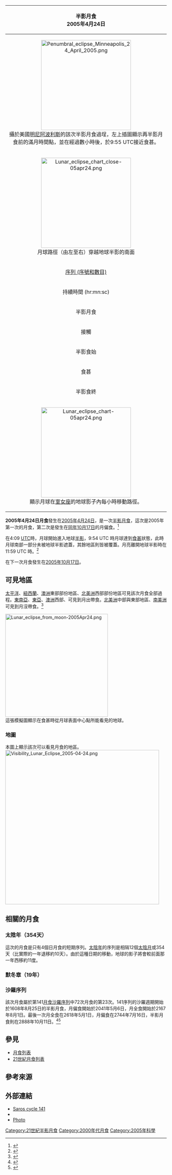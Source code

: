 
{| class="wikitable" align=right width=280
! bgcolor=#e7dcc3 colspan=2|半影月食<br>2005年4月24日
|-
| align=center colspan=2|[[Image:Penumbral_eclipse_Minneapolis_24_April_2005.png|280px]]<br>攝於美國[[明尼阿波利斯|明尼阿波利斯]]的該次半影月食過埕，左上插圖顯示再半影月食前的滿月時間點，並在經過數小時後，於9:55 UTC接近食甚。
|-
| align=center colspan=2|[[Image:Lunar_eclipse_chart_close-05apr24.png|280px]]<br>月球路徑（由左至右）穿越地球半影的南面
|-
|align=center bgcolor=#c0d0e0| [[沙羅周期|序列 (序號和數目)]] || 141 (23)
|-
!align=center bgcolor=#c0b0e0 colspan=2| 持續時間 (hr:mn:sc)
|-
|align=center bgcolor=#d0d0e0 | 半影月食 || 04:09:58
|-
!align=center bgcolor=#a0d0e0 colspan=2| 接觸
|-
|align=center bgcolor=#d0d0e0 | 半影食始 || 07:49:58 [[UTC|UTC]]
|-
|align=center bgcolor=#a0a0e0| 食甚 || 09:54:53  UTC
|-
|align=center bgcolor=#d0d0e0 | 半影食終 || 11:59:55 UTC
|-
| align=center colspan=2| [[Image:Lunar_eclipse_chart-05apr24.png|280px]]<br>顯示月球在[[室女座|室女座]]的地球影子內每小時移動路徑。
|}

'''2005年4月24日月食'''發生在[[2005年|2005年]][[4月24日|4月24日]]，是一次[[半影月食|半影月食]]，這次是2005年第一次的月食，第二次是發生在[[2005年10月17日月食|同年10月17日]]的月偏食。<ref>{{cite web |url=http://eclipse.gsfc.nasa.gov/LEplot1/LEplot2001/LE2005Oct17P.GIF |title=2005 Oct 17: Partial Lunar Eclipse |accessdate=9 September 2016 |date=7 July 2004 |publisher=[[NASA|NASA]] |archive-date=2016-12-13 |archive-url=https://web.archive.org/web/20161213011402/http://eclipse.gsfc.nasa.gov/LEplot1/LEplot2001/LE2005Oct17P.GIF |dead-url=no }}</ref>

在4:09 [[UTC|UTC]]時，月球開始進入地球[[半影|半影]]，9:54 UTC 時月球達到[[食甚|食甚]]狀態，此時月球南部一部分未被地球半影遮蓋，其餘地區則皆被覆蓋。月亮離開地球半影時在11:59 UTC 時。<ref>{{cite web |url=http://eclipse.gsfc.nasa.gov/LEplot1/LEplot2001/LE2005Apr24N.GIF |title=2005 Apr 24: Penumbral Lunar Eclipse |accessdate=9 September 2016 |date=7 July 2004 |publisher=[[NASA|NASA]] |archive-date=2016-12-13 |archive-url=https://web.archive.org/web/20161213011349/http://eclipse.gsfc.nasa.gov/LEplot1/LEplot2001/LE2005Apr24N.GIF |dead-url=no }}</ref>

在下一次月食發生在[[2005年10月17日月食|2005年10月17日]]。

== 可見地區 ==
[[太平洋|太平洋]]、[[紐西蘭|紐西蘭]]、[[澳洲|澳洲]]東部部份地區、[[北美洲|北美洲]]西部部份地區可見該次月食全部過程。[[東南亞|東南亞]]、[[東亞|東亞]]、[[澳洲|澳洲]]西部、可見到月出帶食。[[北美洲|北美洲]]中部與東部地區、[[南美洲|南美洲]]可見到月沒帶食。<ref>{{cite web |url=http://eclipse.gsfc.nasa.gov/OH/OH2005.html |title=Eclipses During 2005 |accessdate=9 September 2016 |date=7 July 2004 |publisher=[[NASA|NASA]] |archive-date=2016-11-18 |archive-url=https://web.archive.org/web/20161118001913/http://eclipse.gsfc.nasa.gov/OH/OH2005.html |dead-url=no }}</ref>

[[File:Lunar_eclipse_from_moon-2005Apr24.png|320px]]<BR>這張模擬圖顯示在食甚時從月球表面中心點所能看見的地球。


=== 地圖 ===
本圖上顯示該次可以看見月食的地區。
[[File:Visibility_Lunar_Eclipse_2005-04-24.png|480px]]

== 相關的月食 ==

=== 太陰年（354天）===
這次的月食是只有4個日月食的短期序列。[[陰曆|太陰年]]的序列是相隔12個[[朔望月|太陰月]]或354天（比實際的一年退移約10天）。由於這種日期的移動，地球的影子將會較前面那一年西移約11度。

{{Lunar eclipse set 2002-2005}}

=== 默冬章（19年）===

{{Metonic lunar eclipse 1948-2005}}

=== 沙羅序列 ===
該次月食屬於第141[[沙羅週期#沙羅序列|月食沙羅序列]]中72次月食的第23次。141序列的沙羅週期開始於1608年8月25日的半影月食，月偏食開始於2041年5月6日，月全食開始於2167年8月1日。最後一次月全食在2618年5月1日，月偏食在2744年7月16日，半影月食則在2888年10月11日。<ref>{{cite web |url=http://moonblink.info/Eclipse/when/lunsaros/141 |title=Hermit Eclipse: Eclipse Search |publisher=Hermit Eclipse |accessdate=9 September 2016 |archive-date=2016-09-20 |archive-url=https://web.archive.org/web/20160920135355/http://moonblink.info/Eclipse/when/lunsaros/141 |dead-url=no }}</ref><ref>{{cite web |url=http://eclipse.gsfc.nasa.gov/LEsaros/LEsaros141.html |title=Lunar Eclipses of Saros 141 |first=Espenak |last=Fred |publisher=[[NASA|NASA]] |accessdate=9 September 2016 |archive-date=2016-08-29 |archive-url=https://web.archive.org/web/20160829185033/http://eclipse.gsfc.nasa.gov/LEsaros/LEsaros141.html |dead-url=no }}</ref>

== 參見 ==
*[[月食列表|月食列表]]
*[[21世紀月食列表|21世紀月食列表]]

== 參考來源 ==
{{reflist}}

==外部連結==
* [http://www.hermit.org/eclipse/gen_stats.cgi?mode=query&page=full&qtype=type&body=L&saros=141 Saros cycle 141]{{Wayback|url=http://www.hermit.org/eclipse/gen_stats.cgi?mode=query&page=full&qtype=type&body=L&saros=141 |date=20140228005251 }}
* {{LEplot2001 link|2005|Apr|24|N}}
* [http://www.spacew.com/gallery/image000531.html Photo]{{Wayback|url=http://www.spacew.com/gallery/image000531.html |date=20160307181807 }}

{{月食}}
[[Category:21世紀半影月食|Category:21世紀半影月食]]
[[Category:2000年代月食|Category:2000年代月食]]
[[Category:2005年科學|Category:2005年科學]]